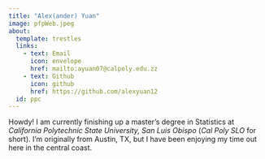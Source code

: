 ```yaml
---
title: "Alex(ander) Yuan"
image: pfpWeb.jpeg
about: 
  template: trestles
  links:
    - text: Email
      icon: envelope
      href: mailto:ayuan07@calpoly.edu.zz
    - text: Github
      icon: github
      href: https://github.com/alexyuan12
  id: ppc
---
```

:::{#ppc}
Howdy! I am currently finishing up a master’s degree in Statistics at *California Polytechnic State University, San Luis Obispo* (*Cal Poly SLO* for short). I'm originally from Austin, TX, but I have been enjoying my time out here in the central coast.

:::
